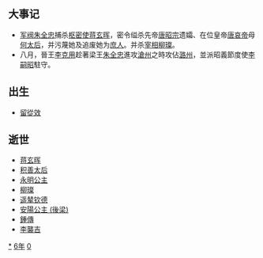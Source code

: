 {{yearTOC|906|唐（南吴）'''[[天祐_(唐朝)|天祐]]三年'''；大長和'''[[安国_(大長和)|安国]]五年'''；日本'''[[延喜|延喜]]六年'''}}

== 大事记 ==
*[[军阀|军阀]][[朱全忠|朱全忠]]捕杀[[枢密使|枢密使]][[蒋玄晖|蒋玄晖]]，密令缢杀先帝[[唐昭宗|唐昭宗]]遗孀、在位皇帝[[唐哀帝|唐哀帝]]母[[积善太后|何太后]]，并污蔑她及追废她为[[庶人|庶人]]。并杀[[宰相|宰相]][[柳璨|柳璨]]。
*八月，晉王[[李克用|李克用]]趁著梁王[[朱全忠|朱全忠]]進攻[[滄州|滄州]]之時攻佔[[潞州|潞州]]，並派昭義節度使[[李嗣昭|李嗣昭]]駐守。

== 出生 ==
*[[留從效|留從效]]

== 逝世 ==
{{Wikisource year mention}}
* [[蒋玄晖|蒋玄晖]]
* [[积善太后|积善太后]]
* [[永明公主|永明公主]]
* [[柳璨|柳璨]]
* [[遥辇钦德|遥辇钦德]]
* [[安陽公主_(後梁)|安陽公主 (後梁)]]
* [[鍾傳|鍾傳]]
* [[李襲吉|李襲吉]]

[[Category:906年|*]]
[[Category:900年代|6年]]
[[Category:10世纪各年|0]]